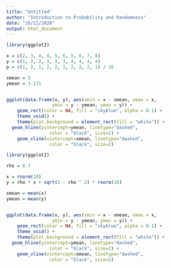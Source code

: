 ```yaml
---
title: "Untitled"
author: "Introduction to Probability and Randomness"
date: "10/12/2020"
output: html_document
---
```


```r
library(ggplot2)

x = c(2, 3, 4, 4, 5, 6, 5, 6, 7, 8)
y = c(1, 2, 2, 3, 3, 3, 4, 4, 4, 4)
p = c(1, 2, 1, 2, 2, 1, 2, 2, 2, 1) / 16

xmean = 5
ymean = 3.125


ggplot(data.frame(x, y), aes(xmin = x - xmean, xmax = x,
                 ymin = y - ymean, ymax = y)) +
    geom_rect(color = NA, fill = "skyblue", alpha = 0.1) +
    theme_void() +
    theme(plot.background = element_rect(fill = "white")) + 
  geom_hline(yintercept=ymean, linetype="dashed", 
                color = "black", size=2) + 
    geom_vline(xintercept=xmean, linetype="dashed", 
                color = "black", size=2) 

```


```r
library(ggplot2)

rho = 0.7

x = rnorm(10)
y = rho * x + sqrt(1 - rho ^ 2) * rnorm(10) 

xmean = mean(x)
ymean = mean(y)


ggplot(data.frame(x, y), aes(xmin = x - xmean, xmax = x,
                 ymin = y - ymean, ymax = y)) +
    geom_rect(color = NA, fill = "skyblue", alpha = 0.1) +
    theme_void() +
    theme(plot.background = element_rect(fill = "white")) + 
  geom_hline(yintercept=ymean, linetype="dashed", 
                color = "black", size=2) + 
    geom_vline(xintercept=xmean, linetype="dashed", 
                color = "black", size=2) 

```



